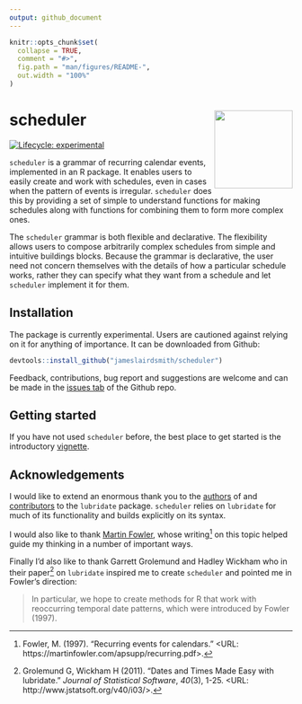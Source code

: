 ```yaml
---
output: github_document
---
```


<!-- README.md is generated from README.Rmd. Please edit that file -->

```r
knitr::opts_chunk$set(
  collapse = TRUE,
  comment = "#>",
  fig.path = "man/figures/README-",
  out.width = "100%"
)
```

# scheduler <a href='https://jameslairdsmith.github.io/scheduler'><img src='reference/figures/logo.png' align="right" height="139" /></a>

<!-- badges: start -->
[![Lifecycle: experimental](https://img.shields.io/badge/lifecycle-experimental-orange.svg)](https://www.tidyverse.org/lifecycle/#experimental)
<!-- badges: end -->

`scheduler` is a grammar of recurring calendar events, implemented in an R 
package. It enables users to easily create and work with schedules, even in 
cases when the pattern of events is irregular. `scheduler` does this by 
providing a set of simple to understand functions for making schedules along 
with functions for combining them to form more complex ones.

The `scheduler` grammar is both flexible and declarative. The flexibility 
allows users to compose arbitrarily complex schedules from simple and 
intuitive buildings blocks. Because the grammar is declarative, the user 
need not concern themselves with the details of how a particular schedule 
works, rather they can specify what they want from a schedule and let 
`scheduler` implement it for them.

## Installation

The package is currently experimental. Users are cautioned against relying on
it for anything of importance. It can be downloaded from Github:

```r
devtools::install_github("jameslairdsmith/scheduler")
```

Feedback, contributions, bug report and suggestions are welcome and can be 
made in the [issues tab](https://github.com/jameslairdsmith/scheduler/issues) 
of the Github repo.

## Getting started

If you have not used `scheduler` before, the best place to get started is the
introductory [vignette](https://jameslairdsmith.github.io/scheduler/articles/intro.html).

## Acknowledgements

I would like to extend an enormous thank you to the [authors][authors] of and 
[contributors][contributors] to the `lubridate` package. `scheduler` relies 
on `lubridate` for much of its functionality and builds explicitly on its 
syntax.

I would also like to thank [Martin Fowler][fowler], whose writing[^2] on this 
topic helped guide my thinking in a number of important ways.

Finally I'd also like to thank Garrett Grolemund and Hadley Wickham who in 
their paper[^1] on `lubridate` inspired me to create `scheduler` and pointed 
me in Fowler's direction:

> In particular, we hope to create methods for R that work with reoccurring
temporal date patterns, which were introduced by Fowler (1997).

[^1]: Grolemund G, Wickham H (2011). "Dates and Times Made Easy with
lubridate." _Journal of Statistical Software_, *40*(3), 1-25.
<URL: http://www.jstatsoft.org/v40/i03/>.

[^2]: Fowler, M. (1997). "Recurring events for calendars." 
<URL: https://martinfowler.com/apsupp/recurring.pdf>.

[authors]: https://lubridate.tidyverse.org/authors.html
[contributors]: https://github.com/tidyverse/lubridate/graphs/contributors
[fowler]: https://martinfowler.com/
